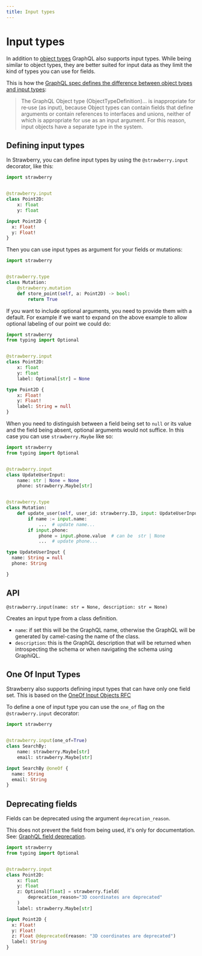 ```yaml
---
title: Input types
---
```


# Input types

In addition to [object types](./object-types) GraphQL also supports input types.
While being similar to object types, they are better suited for input data as
they limit the kind of types you can use for fields.

This is how the
[GraphQL spec defines the difference between object types and input types](https://spec.graphql.org/June2018/#sec-Input-Objects):

> The GraphQL Object type (ObjectTypeDefinition)... is inappropriate for re‐use
> (as input), because Object types can contain fields that define arguments or
> contain references to interfaces and unions, neither of which is appropriate
> for use as an input argument. For this reason, input objects have a separate
> type in the system.
>


## Defining input types

In Strawberry, you can define input types by using the `@strawberry.input`
decorator, like this:

<CodeGrid>


```python
import strawberry


@strawberry.input
class Point2D:
    x: float
    y: float
```

```graphql
input Point2D {
  x: Float!
  y: Float!
}
```

</CodeGrid>


Then you can use input types as argument for your fields or mutations:

```python
import strawberry


@strawberry.type
class Mutation:
    @strawberry.mutation
    def store_point(self, a: Point2D) -> bool:
        return True
```

If you want to include optional arguments, you need to provide them with a
default. For example if we want to expand on the above example to allow optional
labeling of our point we could do:

<CodeGrid>


```python
import strawberry
from typing import Optional


@strawberry.input
class Point2D:
    x: float
    y: float
    label: Optional[str] = None
```

```graphql
type Point2D {
    x: Float!
    y: Float!
    label: String = null
}
```

</CodeGrid>


When you need to distinguish between a field being set to `null` or its value
and the field being absent, optional arguments would not suffice. In this case
you can use `strawberry.Maybe` like so:

<CodeGrid>


```python
import strawberry
from typing import Optional


@strawberry.input
class UpdateUserInput:
    name: str | None = None
    phone: strawberry.Maybe[str]


@strawberry.type
class Mutation:
    def update_user(self, user_id: strawberry.ID, input: UpdateUserInput) -> User:
        if name := input.name:
            ...  # update name...
        if input.phone:
            phone = input.phone.value  # can be  str | None
            ...  # update phone...
```

```graphql
type UpdateUserInput {
  name: String = null
  phone: String

}
```

</CodeGrid>


## API

`@strawberry.input(name: str = None, description: str = None)`

Creates an input type from a class definition.

- `name`: if set this will be the GraphQL name, otherwise the GraphQL will be
  generated by camel-casing the name of the class.
- `description`: this is the GraphQL description that will be returned when
  introspecting the schema or when navigating the schema using GraphiQL.

## One Of Input Types

Strawberry also supports defining input types that can have only one field set.
This is based on the
[OneOf Input Objects RFC](https://github.com/graphql/graphql-spec/pull/825)

To define a one of input type you can use the `one_of` flag on the
`@strawberry.input` decorator:

<CodeGrid>


```python
import strawberry


@strawberry.input(one_of=True)
class SearchBy:
    name: strawberry.Maybe[str]
    email: strawberry.Maybe[str]
```

```graphql
input SearchBy @oneOf {
  name: String
  email: String
}
```

</CodeGrid>


## Deprecating fields

Fields can be deprecated using the argument `deprecation_reason`.

<Note>


This does not prevent the field from being used, it's only for documentation.
See:
[GraphQL field deprecation](https://spec.graphql.org/June2018/#sec-Field-Deprecation).

</Note>


<CodeGrid>


```python
import strawberry
from typing import Optional


@strawberry.input
class Point2D:
    x: float
    y: float
    z: Optional[float] = strawberry.field(
        deprecation_reason="3D coordinates are deprecated"
    )
    label: strawberry.Maybe[str]
```

```graphql
input Point2D {
  x: Float!
  y: Float!
  z: Float @deprecated(reason: "3D coordinates are deprecated")
  label: String
}
```

</CodeGrid>
